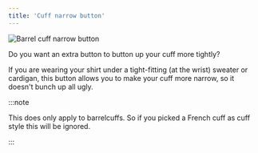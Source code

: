 ```yaml
---
title: 'Cuff narrow button'
---
```


![Barrel cuff narrow button](./barrelcuffnarrowbutton.svg)

Do you want an extra button to button up your cuff more tightly?

If you are wearing your shirt under a tight-fitting (at the wrist) sweater or cardigan, this button allows you to make your cuff more narrow, so it doesn't bunch up all ugly.

:::note

This does only apply to barrelcuffs. So if you picked a French cuff as cuff style this will be ignored.

:::
